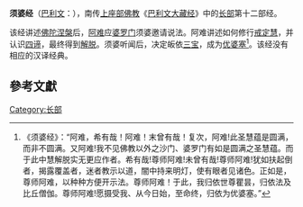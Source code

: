 '''须婆经'''（[[巴利文|巴利文]]：{{lang|ISAT|Subha Sutta}}），南传[[上座部佛教|上座部佛教]]《[[巴利文大藏经|巴利文大藏经]]》中的[[長部_(佛經)|长部]]第十二部经。

该经讲述[[佛陀|佛陀]][[涅槃|涅槃]]后，[[阿难|阿难]]应[[婆罗门|婆罗门]]须婆邀请说法。阿难讲述如何修行[[戒定慧|戒定慧]]，并认识[[四谛|四谛]]，最终得到[[解脱|解脱]]。须婆听闻后，决定皈依[[三宝|三宝]]，成为[[优婆塞|优婆塞]]<ref>《须婆经》：“阿难，希有哉！阿难！末曾有哉！复次，阿难!此圣慧蕴是圆满，而非不圆满。又阿难!我不见佛教以外之沙门、婆罗门有如是圆满之圣慧蕴。而于此中慧解脱实无更应作者。希有哉!尊师阿难!未曾有哉!尊师阿难!犹如扶起倒者，揭露覆盖者，迷者教示以道，闇中持来明灯，使有眼者见诸色。正如是，尊师阿难，以种种方便开示法。尊师阿难！于此，我归依世尊瞿昙，归依法及比丘僧伽。尊师阿难!愿摄受我、从今日始，至命终，归依为优婆塞。”</ref>。该经没有相应的汉译经典。

==參考文獻==
<div class="references-small">
<references></references>
</div>


{{Pali-D}}

{{佛教小作品}}
[[Category:长部|Category:长部]]